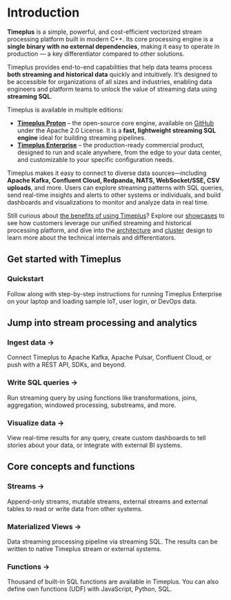 # Introduction


**Timeplus** is a simple, powerful, and cost-efficient vectorized stream processing platform built in modern C++. Its core processing engine is a **single binary with no external dependencies**, making it easy to operate in production — a key differentiator compared to other solutions.  

Timeplus provides end-to-end capabilities that help data teams process **both streaming and historical data** quickly and intuitively. It’s designed to be accessible for organizations of all sizes and industries, enabling data engineers and platform teams to unlock the value of streaming data using **streaming SQL**.  

Timeplus is available in multiple editions:

- **[Timeplus Proton](/proton)** – the open-source core engine, available on [GitHub](https://github.com/timeplus-io/proton) under the Apache 2.0 License. It is a **fast, lightweight streaming SQL engine** ideal for building streaming pipelines.  
- **[Timeplus Enterprise](https://www.timeplus.com/product)** – the production-ready commercial product, designed to run and scale anywhere, from the edge to your data center, and customizable to your specific configuration needs.  

Timeplus makes it easy to connect to diverse data sources—including **Apache Kafka, Confluent Cloud, Redpanda, NATS, WebSocket/SSE, CSV uploads**, and more. Users can explore streaming patterns with SQL queries, send real-time insights and alerts to other systems or individuals, and build dashboards and visualizations to monitor and analyze data in real time.  

Still curious about [the benefits of using Timeplus](/why-timeplus)? Explore our [showcases](/showcases) to see how customers leverage our unified streaming and historical processing platform, and dive into the [architecture](/architecture) and  [cluster](/cluster) design to learn more about the technical internals and differentiators.

## Get started with Timeplus

<Quickstart href="/quickstart">

  <h3>Quickstart</h3>

  <p>Follow along with step-by-step instructions for running Timeplus Enterprise on your laptop and loading sample IoT, user login, or DevOps data.</p>

</Quickstart>

## Jump into stream processing and analytics

<Grid>

  <GridItem href="/ingestion">
    <h3>Ingest data &rarr;</h3>
    <p>
    Connect Timeplus to Apache Kafka, Apache Pulsar, Confluent Cloud, or push with a REST API, SDKs, and beyond.
    </p>

  </GridItem>
  <GridItem href="/query-syntax">
    <h3>Write SQL queries &rarr;</h3>
    <p>
    Run streaming query by using functions like transformations, joins, aggregation, windowed processing, substreams, and more.
    </p>

  </GridItem>
  <GridItem href="/viz">
    <h3>Visualize data &rarr;</h3>
    <p>
    View real-time results for any query, create custom dashboards to tell stories about your data, or integrate with external BI systems.
    </p>
  </GridItem>
</Grid>

## Core concepts and functions

<Grid>
  <GridItem href="/working-with-streams">
    <h3>Streams &rarr;</h3>
    <p>
    Append-only streams, mutable streams, external streams and external tables to read or write data from other systems.
    </p>

  </GridItem>
  <GridItem href="/view#m_view">
    <h3>Materialized Views &rarr;</h3>
    <p>
    Data streaming processing pipeline via streaming SQL. The results can be written to native Timeplus stream or external systems.
    </p>

  </GridItem>
  <GridItem href="/functions">
    <h3>Functions &rarr;</h3>
    <p>
    Thousand of built-in SQL functions are available in Timeplus. You can also define own functions (UDF) with JavaScript, Python, SQL.
    </p>

  </GridItem>
</Grid>

